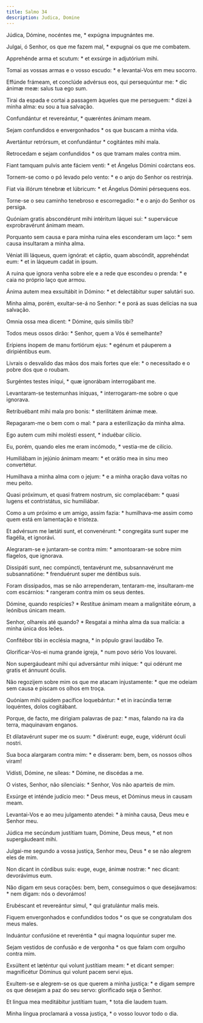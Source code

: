 ```yaml
---
title: Salmo 34
description: Judica, Domine
---
```


<div class="side-by-side not-content">

Júdica, Dómine, nocéntes me, * expúgna impugnántes me.

Julgai, ó Senhor, os que me fazem mal, * expugnai os que me combatem.

Apprehénde arma et scutum: * et exsúrge in adjutórium mihi.

Tomai as vossas armas e o vosso escudo: * e levantai-Vos em meu socorro.

Effúnde frámeam, et conclúde advérsus eos, qui persequúntur me: * dic ánimæ meæ: salus tua ego sum.

Tirai da espada e cortai a passagem àqueles que me perseguem: * dizei à minha alma: eu sou a tua salvação.

Confundántur et revereántur, * quæréntes ánimam meam.

Sejam confundidos e envergonhados * os que buscam a minha vida.

Avertántur retrórsum, et confundántur * cogitántes mihi mala.

Retrocedam e sejam confundidos * os que tramam males contra mim.

Fiant tamquam pulvis ante fáciem venti: * et Ángelus Dómini coárctans eos.

Tornem-se como o pó levado pelo vento: * e o anjo do Senhor os restrinja.

Fiat via illórum ténebræ et lúbricum: * et Ángelus Dómini pérsequens eos.

Torne-se o seu caminho tenebroso e escorregadio: * e o anjo do Senhor os persiga.

Quóniam gratis abscondérunt mihi intéritum láquei sui: * supervácue exprobravérunt ánimam meam.

Porquanto sem causa e para minha ruina eles esconderam um laço: * sem causa insultaram a minha alma.

Véniat illi láqueus, quem ignórat: et cáptio, quam abscóndit, apprehéndat eum: * et in láqueum cadat in ipsum.

A ruina que ignora venha sobre ele e a rede que escondeu o prenda: * e caia no próprio laço que armou.

Ánima autem mea exsultábit in Dómino: * et delectábitur super salutári suo.

Minha alma, porém, exultar-se-á no Senhor: * e porá as suas delícias na sua salvação.

Omnia ossa mea dicent: * Dómine, quis símilis tibi?

Todos meus ossos dirão: * Senhor, quem a Vós é semelhante?

Erípiens ínopem de manu fortiórum ejus: * egénum et páuperem a diripiéntibus eum.

Livrais o desvalido das mãos dos mais fortes que ele: * o necessitado e o pobre dos que o roubam.

Surgéntes testes iníqui, * quæ ignorábam interrogábant me.

Levantaram-se testemunhas iníquas, * interrogaram-me sobre o que ignorava.

Retribuébant mihi mala pro bonis: * sterilitátem ánimæ meæ.

Repagaram-me o bem com o mal: * para a esterilização da minha alma.

Ego autem cum mihi molésti essent, * induébar cilício.

Eu, porém, quando eles me eram incómodo, * vestia-me de cilício.

Humiliábam in jejúnio ánimam meam: * et orátio mea in sinu meo convertétur.

Humilhava a minha alma com o jejum: * e a minha oração dava voltas no meu peito.

Quasi próximum, et quasi fratrem nostrum, sic complacébam: * quasi lugens et contristátus, sic humiliábar.

Como a um próximo e um amigo, assim fazia: * humilhava-me assim como quem está em lamentação e tristeza.

Et advérsum me lætáti sunt, et convenérunt: * congregáta sunt super me flagélla, et ignorávi.

Alegraram-se e juntaram-se contra mim: * amontoaram-se sobre mim flagelos, que ignorava.

Dissipáti sunt, nec compúncti, tentavérunt me, subsannavérunt me subsannatióne: * frenduérunt super me déntibus suis.

Foram dissipados, mas se não arrependeram, tentaram-me, insultaram-me com escárnios: * rangeram contra mim os seus dentes.

Dómine, quando respícies? * Restítue ánimam meam a malignitáte eórum, a leónibus únicam meam.

Senhor, olhareis até quando? * Resgatai a minha alma da sua malícia: a minha única dos leões.

Confitébor tibi in ecclésia magna, * in pópulo gravi laudábo Te.

Glorificar-Vos-ei numa grande igreja, * num povo sério Vos louvarei.

Non supergáudeant mihi qui adversántur mihi iníque: * qui odérunt me gratis et ánnuunt óculis.

Não regozijem sobre mim os que me atacam injustamente: * que me odeiam sem causa e piscam os olhos em troça.

Quóniam mihi quidem pacífice loquebántur: * et in iracúndia terræ loquéntes, dolos cogitábant.

Porque, de facto, me dirigiam palavras de paz: * mas, falando na ira da terra, maquinavam enganos.

Et dilatavérunt super me os suum: * dixérunt: euge, euge, vidérunt óculi nostri.

Sua boca alargaram contra mim: * e disseram: bem, bem, os nossos olhos viram!

Vidísti, Dómine, ne síleas: * Dómine, ne discédas a me.

O vistes, Senhor, não silenciais: * Senhor, Vos não aparteis de mim.

Exsúrge et inténde judício meo: * Deus meus, et Dóminus meus in causam meam.

Levantai-Vos e ao meu julgamento atendei: * à minha causa, Deus meu e Senhor meu.

Júdica me secúndum justítiam tuam, Dómine, Deus meus, * et non supergáudeant mihi.

Julgai-me segundo a vossa justiça, Senhor meu, Deus * e se não alegrem eles de mim.

Non dicant in córdibus suis: euge, euge, ánimæ nostræ: * nec dicant: devorávimus eum.

Não digam em seus corações: bem, bem, conseguimos o que desejávamos: * nem digam: nós o devorámos!

Erubéscant et revereántur simul, * qui gratulántur malis meis.

Fiquem envergonhados e confundidos todos * os que se congratulam dos meus males.

Induántur confusióne et reveréntia * qui magna loquúntur super me.

Sejam vestidos de confusão e de vergonha * os que falam com orgulho contra mim.

Exsúltent et læténtur qui volunt justítiam meam: * et dicant semper: magnificétur Dóminus qui volunt pacem servi ejus.

Exultem-se e alegrem-se os que querem a minha justiça: * e digam sempre os que desejam a paz do seu servo: glorificado seja o Senhor.

Et lingua mea meditábitur justítiam tuam, * tota die laudem tuam.

Minha língua proclamará a vossa justiça, * o vosso louvor todo o dia.

</div>
